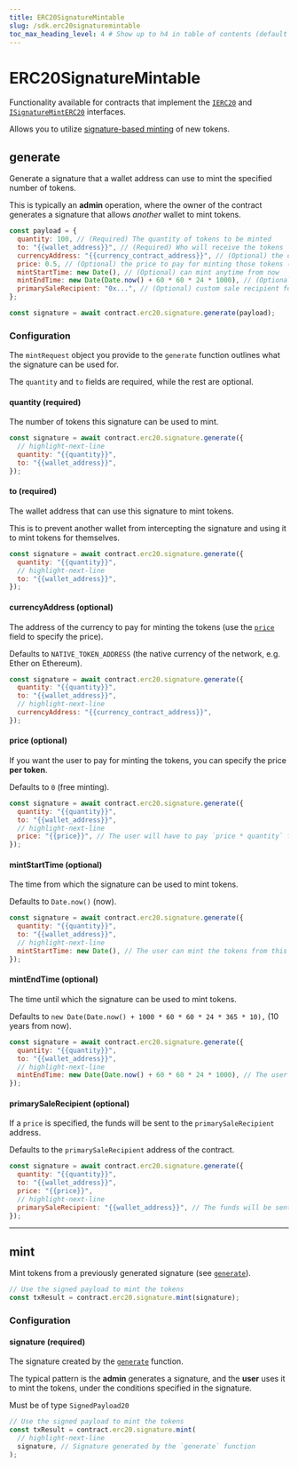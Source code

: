 ```yaml
---
title: ERC20SignatureMintable
slug: /sdk.erc20signaturemintable
toc_max_heading_level: 4 # Show up to h4 in table of contents (default is up to h3)
---
```


# ERC20SignatureMintable

Functionality available for contracts that implement the
[`IERC20`](/contracts/IERC20) and
[`ISignatureMintERC20`](/contracts/ISignatureMintERC20) interfaces.

Allows you to utilize [signature-based minting](/sdk/advanced-features/on-demand-minting) of new tokens.

## generate

Generate a signature that a wallet address can use to mint the specified number of tokens.

This is typically an **admin** operation, where the owner of the contract generates a signature that allows _another_ wallet to mint tokens.

```javascript
const payload = {
  quantity: 100, // (Required) The quantity of tokens to be minted
  to: "{{wallet_address}}", // (Required) Who will receive the tokens
  currencyAddress: "{{currency_contract_address}}", // (Optional) the currency to pay with
  price: 0.5, // (Optional) the price to pay for minting those tokens (in the currency above)
  mintStartTime: new Date(), // (Optional) can mint anytime from now
  mintEndTime: new Date(Date.now() + 60 * 60 * 24 * 1000), // (Optional) to 24h from now,
  primarySaleRecipient: "0x...", // (Optional) custom sale recipient for this token mint
};

const signature = await contract.erc20.signature.generate(payload);
```

### Configuration

The `mintRequest` object you provide to the `generate` function outlines what the signature can be used for.

The `quantity` and `to` fields are required, while the rest are optional.

#### quantity (required)

The number of tokens this signature can be used to mint.

```javascript
const signature = await contract.erc20.signature.generate({
  // highlight-next-line
  quantity: "{{quantity}}",
  to: "{{wallet_address}}",
});
```

#### to (required)

The wallet address that can use this signature to mint tokens.

This is to prevent another wallet from intercepting the signature and using it to mint tokens for themselves.

```javascript
const signature = await contract.erc20.signature.generate({
  quantity: "{{quantity}}",
  // highlight-next-line
  to: "{{wallet_address}}",
});
```

#### currencyAddress (optional)

The address of the currency to pay for minting the tokens (use the [`price`](#price-optional) field to specify the price).

Defaults to `NATIVE_TOKEN_ADDRESS` (the native currency of the network, e.g. Ether on Ethereum).

```javascript
const signature = await contract.erc20.signature.generate({
  quantity: "{{quantity}}",
  to: "{{wallet_address}}",
  // highlight-next-line
  currencyAddress: "{{currency_contract_address}}",
});
```

#### price (optional)

If you want the user to pay for minting the tokens, you can specify the price **per token**.

Defaults to `0` (free minting).

```javascript
const signature = await contract.erc20.signature.generate({
  quantity: "{{quantity}}",
  to: "{{wallet_address}}",
  // highlight-next-line
  price: "{{price}}", // The user will have to pay `price * quantity` for minting the tokens
});
```

#### mintStartTime (optional)

The time from which the signature can be used to mint tokens.

Defaults to `Date.now()` (now).

```javascript
const signature = await contract.erc20.signature.generate({
  quantity: "{{quantity}}",
  to: "{{wallet_address}}",
  // highlight-next-line
  mintStartTime: new Date(), // The user can mint the tokens from this time
});
```

#### mintEndTime (optional)

The time until which the signature can be used to mint tokens.

Defaults to `new Date(Date.now() + 1000 * 60 * 60 * 24 * 365 * 10),` (10 years from now).

```javascript
const signature = await contract.erc20.signature.generate({
  quantity: "{{quantity}}",
  to: "{{wallet_address}}",
  // highlight-next-line
  mintEndTime: new Date(Date.now() + 60 * 60 * 24 * 1000), // The user can mint the tokens until this time
});
```

#### primarySaleRecipient (optional)

If a `price` is specified, the funds will be sent to the `primarySaleRecipient` address.

Defaults to the `primarySaleRecipient` address of the contract.

```javascript
const signature = await contract.erc20.signature.generate({
  quantity: "{{quantity}}",
  to: "{{wallet_address}}",
  price: "{{price}}",
  // highlight-next-line
  primarySaleRecipient: "{{wallet_address}}", // The funds will be sent to this address
});
```

<hr className="divider" />

## mint

Mint tokens from a previously generated signature (see [`generate`](#generate)).

```javascript
// Use the signed payload to mint the tokens
const txResult = contract.erc20.signature.mint(signature);
```

### Configuration

#### signature (required)

The signature created by the [`generate`](#generate) function.

The typical pattern is the **admin** generates a signature, and the **user** uses it to mint the tokens, under the conditions specified in the signature.

Must be of type `SignedPayload20`

```javascript
// Use the signed payload to mint the tokens
const txResult = contract.erc20.signature.mint(
  // highlight-next-line
  signature, // Signature generated by the `generate` function
);
```
